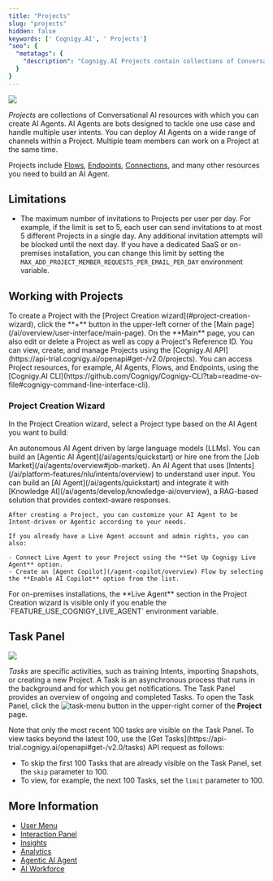 ```yaml
---
title: "Projects"
slug: "projects"
hidden: false
keywords: [' Cognigy.AI', ' Projects']
"seo": {
  "metatags": {
    "description": "Cognigy.AI Projects contain collections of Conversational AI resources, including Flows, Lexicons, Endpoints, and other resources. You can collaborate on a given Project with multiple team members."
  }
}
---
```


<a href="/release-notes/4.92"><img noZoom src="https://img.shields.io/badge/Updated in-v4.92-blue.svg" /></a>


_Projects_ are collections of Conversational AI resources with which you can create AI Agents. AI Agents are bots designed to tackle one use case and handle multiple user intents. You can deploy AI Agents on a wide range of channels within a Project. Multiple team members can work on a Project at the same time.

Projects include [Flows](/ai/agents/develop/projects-and-flows/overview), [Endpoints](/ai/agents/deploy/endpoints/overview), [Connections](/ai/platform-features/connections), and many other resources you need to build an AI Agent.

## Limitations

- The maximum number of invitations to Projects per user per day. For example, if the limit is set to 5, each user can send invitations to at most 5 different Projects in a single day. Any additional invitation attempts will be blocked until the next day. If you have a dedicated SaaS or on-premises installation, you can change this limit by setting the `MAX_ADD_PROJECT_MEMBER_REQUESTS_PER_EMAIL_PER_DAY` environment variable.

## Working with Projects

<Tabs>
  <Tab title="GUI">
    To create a Project with the [Project Creation wizard](#project-creation-wizard), click the **+** button in the upper-left corner of the [Main page](/ai/overview/user-interface/main-page). On the **Main** page, you can also edit or delete a Project as well as copy a Project's Reference ID.
  </Tab>
  <Tab title="API">
        You can view, create, and manage Projects using the [Cognigy.AI API](https://api-trial.cognigy.ai/openapi#get-/v2.0/projects).
  </Tab>
  <Tab title="CLI">
        You can access Project resources, for example, AI Agents, Flows, and Endpoints, using the [Cognigy.AI CLI](https://github.com/Cognigy/Cognigy-CLI?tab=readme-ov-file#cognigy-command-line-interface-cli).
  </Tab>
</Tabs>

### Project Creation Wizard

In the Project Creation wizard, select a Project type based on the AI Agent you want to build:

<Tabs>
  <Tab title="Agentic AI">
        An autonomous AI Agent driven by large language models (LLMs). You can build an [Agentic AI Agent](/ai/agents/quickstart) or hire one from the [Job Market](/ai/agents/overview#job-market).
  </Tab>
  <Tab title="Intent-driven AI">
        An AI Agent that uses [Intents](/ai/platform-features/nlu/intents/overview) to understand user input. You can build an [AI Agent](/ai/agents/quickstart) and integrate it with [Knowledge AI](/ai/agents/develop/knowledge-ai/overview), a RAG-based solution that provides context-aware responses.

    After creating a Project, you can customize your AI Agent to be Intent-driven or Agentic according to your needs.

    If you already have a Live Agent account and admin rights, you can also:

    - Connect Live Agent to your Project using the **Set Up Cognigy Live Agent** option.
    - Create an [Agent Copilot](/agent-copilot/overview) Flow by selecting the **Enable AI Copilot** option from the list.
  </Tab>
</Tabs>

<Accordion title="Live Agent feature flag for on-premises installations">
  For on-premises installations, the **Live Agent** section in the Project Creation wizard is visible only if you enable the `FEATURE_USE_COGNIGY_LIVE_AGENT` environment variable.
</Accordion>

## Task Panel

<a href="/release-notes/4.65"><img noZoom src="https://img.shields.io/badge/Updated in-v4.65-blue.svg" /></a>


_Tasks_ are specific activities, such as training Intents, importing Snapshots, or creating a new Project. A Task is an asynchronous process that runs in the background and for which you get notifications. The Task Panel provides an overview of ongoing and completed Tasks. To open the Task Panel, click the ![task-menu](/_assets/icons/blue/task-menu.svg) button in the upper-right corner of the **Project** page. 

<Accordion title="View Tasks">
  Note that only the most recent 100 tasks are visible on the Task Panel. To view tasks beyond the latest 100, use the [Get Tasks](https://api-trial.cognigy.ai/openapi#get-/v2.0/tasks) API request as follows:

  - To skip the first 100 Tasks that are already visible on the Task Panel, set the `skip` parameter to 100.
  - To view, for example, the next 100 Tasks, set the `limit` parameter to 100.
</Accordion>

## More Information

- [User Menu](/ai/administer/user-menu/overview)
- [Interaction Panel](/ai/agents/test/interaction-panel/overview)
- [Insights](/insights/overview)
- [Analytics](/ai/agents/analyze/overview)
- [Agentic AI Agent](/ai/agents/overview)
- [AI Workforce](/ai/overview/ai-workforce)
